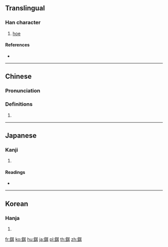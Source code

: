 {{character info/new}}
{{also|𫓹}}
==Translingual==

===Han character===
{{Han char|rn=167|rad=金|as=08|sn=16|four=84181|canj=CTMC|ids=⿰金其}}

# [[hoe]]

====References====
* {{Han ref|kx=1311.090|dkj=40567|dj=1812.180|hdz=64214.130|uh=9324|ud=37668|bh=EBF7|bd=60407}}

----

==Chinese==
{{zh-forms|s=𫓹}}

===Pronunciation===
{{zh-pron
|m=jī
|c=gei1
|mc=y
|oc=y
|ma=
|cat=n
}}

===Definitions===
{{zh-hanzi}}

# {{rfdef|lang=zh}}

----

==Japanese==

===Kanji===
{{ja-kanji|grade=|rs=金08}}

# {{defn|lang=ja|sort=金08}}

====Readings====
* {{ja-readings|on=[[き]] (ki), [[ぎ]] (gi)|kun=[[すき]] (suki)|nanori=}}

----

==Korean==

===Hanja===
{{ko-hanja|hangeul=기|eumhun=|rv=gi|mr=ki|y=ki}}

# {{defn|lang=ko|sort=金08}}

[[fr:錤]]
[[ko:錤]]
[[hu:錤]]
[[ja:錤]]
[[pl:錤]]
[[th:錤]]
[[zh:錤]]